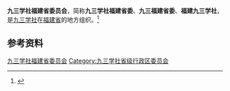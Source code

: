 {{Infobox PRCG
|机构名称 = 九三学社福建省委员会
|标志1    =
|格言1    =
|届数     = 
|任期始   = 
|任期终   =
|职位1    = 主任委员
|人员1    = 
|职位2    = 副主任委员
|人员2    =
|人数2    =
|职位3    =
|人员3    =
|组织法规 = 九三学社章程
|上级机构 = [[九三学社中央委员会|九三学社中央委员会]]
|机构类型 = [[民主党派|民主党派]][[中国一级行政区|省级行政区]][[委员会|委员会]]
|行政级别 = 正厅级
|场所1    = 
|地址1    = 
|邮编1    = 
|电话1    = 
|官网1    = {{url|http://www.fj93.gov.cn/}}
}}
'''九三学社福建省委员会'''，简称'''九三学社福建省委'''、'''九三福建省委'''、'''福建九三学社'''，是[[九三学社|九三学社]]在[[福建省|福建省]]的地方组织。<ref>{{Cite web|title=本社介绍|url=http://www.93.gov.cn/bsjs/|accessdate=2020-09-03|work=九三学社中央委员会|archiveurl=https://web.archive.org/web/20200903053703/http://www.93.gov.cn/bsjs/|archivedate=2020-09-03|dead-url=no}}</ref>

== 参考资料 ==
{{reflist}}

{{中华人民共和国各省级行政区|委员会|九三学社|仅内地=yes}}

{{Authority control}}
[[Category:九三学社福建省委员会|]]
[[Category:九三学社省级行政区委员会|Category:九三学社省级行政区委员会]]